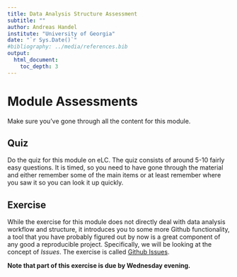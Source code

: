 ---
title: Data Analysis Structure Assessment
subtitle: ""
author: Andreas Handel
institute: "University of Georgia"
date: "`r Sys.Date()`"
#bibliography: ../media/references.bib
output: 
  html_document:
    toc_depth: 3
---



# Module Assessments

Make sure you've gone through all the content for this module.

## Quiz

Do the quiz for this module on eLC. The quiz consists of around 5-10 fairly easy questions. It is timed, so you need to have gone through the material and either remember some of the main items or at least remember where you saw it so you can look it up quickly.


## Exercise

While the exercise for this module does not directly deal with data analysis workflow and structure, it introduces you to some more Github functionality, a tool that you have probably figured out by now is a great component of any good a reproducible project. Specifically, we will be looking at the concept of _Issues_. The exercise is called [Github Issues](./Exercise_Github_Issues.html).

**Note that part of this exercise is due by Wednesday evening.**